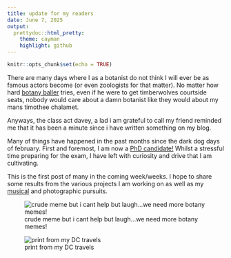 ```yaml
---
title: update for my readers
date: June 7, 2025
output: 
  prettydoc::html_pretty:
    theme: cayman
    highlight: github
---
```


```r
knitr::opts_chunk$set(echo = TRUE)
```
There are many days where I as a botanist do not think I will ever be as famous actors become (or even zoologists for that matter). No matter how hard [botany baller](https://www.instagram.com/botany.baller/?hl=en) tries, even if he were to get timberwolves courtside seats, nobody would care about a damn botanist like they would about my mans timothee chalamet.  

Anyways, the class act davey, a lad i am grateful to call my friend reminded me that it has been a minute since i have written something on my blog.  

Many of things have happened in the past months since the dark dog days of february. First and foremost, I am now a [PhD candidate!](https://blogs.cornell.edu/specht/2025/05/30/justin-and-josh-advance-to-candidacy/) Whilst a stressful time preparing for the exam, I have left with curiosity and drive that I am cultivating.  

This is the first post of many in the coming week/weeks. I hope to share some results from the various projects I am working on as well as my [musical](https://soundcloud.com/teaman97) and photographic pursuits. 

![crude meme but i cant help but laugh...we need more botany memes! ](images/pinus_meme.JPG)

![print from my DC travels](images/darkroom_print.jpeg)




